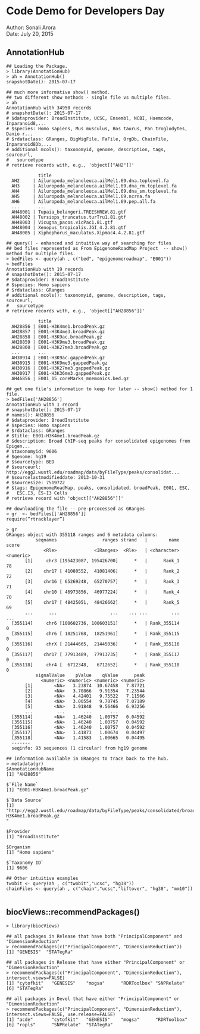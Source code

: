 # Code Demo for Developers Day 
Author: Sonali Arora   
Date: July 20, 2015 

## AnnotationHub 

```{}
## Loading the Package.
> library(AnnotationHub)
> ah = AnnotationHub()
snapshotDate(): 2015-07-17

## much more informative show() method.
## two different show methods - single file vs multiple files.
> ah
AnnotationHub with 34950 records
# snapshotDate(): 2015-07-17
# $dataprovider: BroadInstitute, UCSC, Ensembl, NCBI, Haemcode, Inparanoid8,...
# $species: Homo sapiens, Mus musculus, Bos taurus, Pan troglodytes, Danio r...
# $rdataclass: GRanges, BigWigFile, FaFile, OrgDb, ChainFile, Inparanoid8Db,...
# additional mcols(): taxonomyid, genome, description, tags, sourceurl,
#   sourcetype
# retrieve records with, e.g., 'object[["AH2"]]'

            title
  AH2     | Ailuropoda_melanoleuca.ailMel1.69.dna.toplevel.fa
  AH3     | Ailuropoda_melanoleuca.ailMel1.69.dna_rm.toplevel.fa
  AH4     | Ailuropoda_melanoleuca.ailMel1.69.dna_sm.toplevel.fa
  AH5     | Ailuropoda_melanoleuca.ailMel1.69.ncrna.fa
  AH6     | Ailuropoda_melanoleuca.ailMel1.69.pep.all.fa
  ...       ...
  AH48001 | Tupaia_belangeri.TREESHREW.81.gtf
  AH48002 | Tursiops_truncatus.turTru1.81.gtf
  AH48003 | Vicugna_pacos.vicPac1.81.gtf
  AH48004 | Xenopus_tropicalis.JGI_4.2.81.gtf
  AH48005 | Xiphophorus_maculatus.Xipmac4.4.2.81.gtf

## query() - enhanced and intuitive way of searching for files
## bed files represented as From EpigenomeRoadMap Project  -- show() method for multiple files.
> bedFiles <- query(ah , c("bed", "epigenomeroadmap", "E001"))
> bedFiles
AnnotationHub with 19 records
# snapshotDate(): 2015-07-17
# $dataprovider: BroadInstitute
# $species: Homo sapiens
# $rdataclass: GRanges
# additional mcols(): taxonomyid, genome, description, tags, sourceurl,
#   sourcetype
# retrieve records with, e.g., 'object[["AH28856"]]'

            title
  AH28856 | E001-H3K4me1.broadPeak.gz
  AH28857 | E001-H3K4me3.broadPeak.gz
  AH28858 | E001-H3K9ac.broadPeak.gz
  AH28859 | E001-H3K9me3.broadPeak.gz
  AH28860 | E001-H3K27me3.broadPeak.gz
  ...       ...
  AH30914 | E001-H3K9ac.gappedPeak.gz
  AH30915 | E001-H3K9me3.gappedPeak.gz
  AH30916 | E001-H3K27me3.gappedPeak.gz
  AH30917 | E001-H3K36me3.gappedPeak.gz
  AH46856 | E001_15_coreMarks_mnemonics.bed.gz

## get one file's information to keep for later -- show() method for 1 file.
> bedFiles['AH28856']
AnnotationHub with 1 record
# snapshotDate(): 2015-07-17
# names(): AH28856
# $dataprovider: BroadInstitute
# $species: Homo sapiens
# $rdataclass: GRanges
# $title: E001-H3K4me1.broadPeak.gz
# $description: Broad ChIP-seq peaks for consolidated epigenomes from Epigen...
# $taxonomyid: 9606
# $genome: hg19
# $sourcetype: BED
# $sourceurl: http://egg2.wustl.edu/roadmap/data/byFileType/peaks/consolidat...
# $sourcelastmodifieddate: 2013-10-31
# $sourcesize: 7519722
# $tags: EpigenomeRoadMap, peaks, consolidated, broadPeak, E001, ESC,
#   ESC.I3, ES-I3 Cells
# retrieve record with 'object[["AH28856"]]'

## downloading the file -- pre-prcocessed as GRanges 
> gr  <- bedFiles[['AH28856']]
require(“rtracklayer”)

> gr
GRanges object with 355118 ranges and 6 metadata columns:
           seqnames                 ranges strand   |        name     score
              <Rle>              <IRanges>  <Rle>   | <character> <numeric>
       [1]     chr3 [195423087, 195426700]      *   |      Rank_1        78
       [2]    chr17 [ 41080552,  41081406]      *   |      Rank_2        72
       [3]    chr16 [ 65269248,  65270757]      *   |      Rank_3        71
       [4]    chr10 [ 46973856,  46977224]      *   |      Rank_4        70
       [5]    chr17 [ 48425051,  48426662]      *   |      Rank_5        69
       ...      ...                    ...    ... ...         ...       ...
  [355114]     chr6 [100602736, 100603151]      *   | Rank_355114         0
  [355115]     chr6 [ 18251768,  18251961]      *   | Rank_355115         0
  [355116]     chrX [ 21444665,  21445036]      *   | Rank_355116         0
  [355117]    chr17 [ 77913489,  77913735]      *   | Rank_355117         0
  [355118]     chr4 [  6712348,   6712652]      *   | Rank_355118         0
           signalValue    pValue    qValue      peak
             <numeric> <numeric> <numeric> <numeric>
       [1]        <NA>   3.23874  10.67458   7.87721
       [2]        <NA>   3.70866   9.91354   7.23544
       [3]        <NA>   4.42401   9.75522   7.11566
       [4]        <NA>   3.00554   9.70745   7.07189
       [5]        <NA>   3.91848   9.56466   6.93256
       ...         ...       ...       ...       ...
  [355114]        <NA>   1.46240   1.00757   0.04592
  [355115]        <NA>   1.46240   1.00757   0.04592
  [355116]        <NA>   1.46240   1.00757   0.04592
  [355117]        <NA>   1.41873   1.00674   0.04497
  [355118]        <NA>   1.41583   1.00665   0.04495
  -------
  seqinfo: 93 sequences (1 circular) from hg19 genome
  
## information available in GRanges to trace back to the hub.  
> metadata(gr)
$AnnotationHubName
[1] "AH28856"

$`File Name`
[1] "E001-H3K4me1.broadPeak.gz"

$`Data Source`
[1] "http://egg2.wustl.edu/roadmap/data/byFileType/peaks/consolidated/broadPeak/E001-H3K4me1.broadPeak.gz                                                                                                                                                     "

$Provider
[1] "BroadInstitute"

$Organism
[1] "Homo sapiens"

$`Taxonomy ID`
[1] 9606
  
## Other intuitive examples
twobit <- query(ah , c("twobit","ucsc", "hg38"))
chainFiles <- query(ah , c("chain","ucsc","liftover", "hg38", "mm10"))
  
```


## biocViews::recommendPackages()


```{}
> library(biocViews)

## all packages in Release that have both "PrincipalComponent" and "DimensionReduction"
> recommendPackages(c("PrincipalComponent", "DimensionReduction"))
[1] "GENESIS"  "STATegRa"

## all packages in Release that have either "PrincipalComponent" or "DimensionReduction"
> recommendPackages(c("PrincipalComponent", "DimensionReduction"), intersect.views=FALSE)
[1] "cytofkit"   "GENESIS"    "mogsa"      "RDRToolbox" "SNPRelate"
[6] "STATegRa"

## all packages in Devel that have either "PrincipalComponent" or "DimensionReduction"
> recommendPackages(c("PrincipalComponent", "DimensionReduction"), intersect.views=FALSE, use.release=FALSE)
[1] "acde"       "cytofkit"   "GENESIS"    "mogsa"      "RDRToolbox"
[6] "ropls"      "SNPRelate"  "STATegRa"

```

